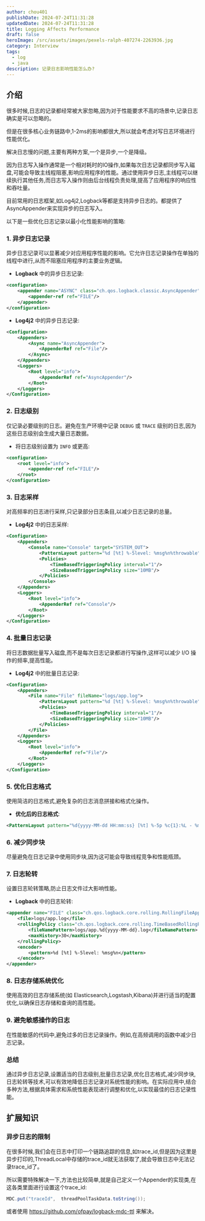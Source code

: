```yaml
---
author: chou401
publishDate: 2024-07-24T11:31:28
updatedDate: 2024-07-24T11:31:28
title: Logging Affects Performance
draft: false
heroImage: /src/assets/images/pexels-ralph-407274-2263936.jpg
category: Interview
tags:
  - log
  - java
description: 记录日志影响性能怎么办?
---
```


## 介绍

很多时候,日志的记录都经常被大家忽略,因为对于性能要求不高的场景中,记录日志确实是可以忽略的。

但是在很多核心业务链路中,1-2ms的影响都很大,所以就会考虑对写日志环境进行性能优化。

解决日志慢的问题,主要有两种方案,一个是异步,一个是降级。

因为日志写入操作通常是一个相对耗时的IO操作,如果每次日志记录都同步写入磁盘,可能会导致主线程阻塞,影响应用程序的性能。通过使用异步日志,主线程可以继续执行其他任务,而日志写入操作则由后台线程负责处理,提高了应用程序的响应性和吞吐量。

目前常用的日志框架,如Log4j2,Logback等都是支持异步日志的。都提供了AsyncAppender来实现异步的日志写入。

以下是一些优化日志记录以最小化性能影响的策略:

### 1. **异步日志记录**

异步日志记录可以显著减少对应用程序性能的影响。它允许日志记录操作在单独的线程中进行,从而不阻塞应用程序的主要业务逻辑。

- **Logback** 中的异步日志记录:

```xml
<configuration>
    <appender name="ASYNC" class="ch.qos.logback.classic.AsyncAppender">
        <appender-ref ref="FILE"/>
    </appender>
</configuration>
```

- **Log4j2** 中的异步日志记录:

```xml
<Configuration>
    <Appenders>
        <Async name="AsyncAppender">
            <AppenderRef ref="File"/>
        </Async>
    </Appenders>
    <Loggers>
        <Root level="info">
            <AppenderRef ref="AsyncAppender"/>
        </Root>
    </Loggers>
</Configuration>
```

### 2. **日志级别**

仅记录必要级别的日志。避免在生产环境中记录 `DEBUG` 或 `TRACE` 级别的日志,因为这些日志级别会生成大量日志数据。

- 将日志级别设置为 `INFO` 或更高:

```xml
<configuration>
    <root level="info">
        <appender-ref ref="FILE"/>
    </root>
</configuration>
```

### 3. **日志采样**

对高频率的日志进行采样,只记录部分日志条目,以减少日志记录的总量。

- **Log4j2** 中的日志采样:

```xml
<Configuration>
    <Appenders>
        <Console name="Console" target="SYSTEM_OUT">
            <PatternLayout pattern="%d [%t] %-5level: %msg%n%throwable"/>
            <Policies>
                <TimeBasedTriggeringPolicy interval="1"/>
                <SizeBasedTriggeringPolicy size="10MB"/>
            </Policies>
        </Console>
    </Appenders>
    <Loggers>
        <Root level="info">
            <AppenderRef ref="Console"/>
        </Root>
    </Loggers>
</Configuration>
```

### 4. **批量日志记录**

将日志数据批量写入磁盘,而不是每次日志记录都进行写操作,这样可以减少 I/O 操作的频率,提高性能。

- **Log4j2** 中的批量日志记录:

```xml
<Configuration>
    <Appenders>
        <File name="File" fileName="logs/app.log">
            <PatternLayout pattern="%d [%t] %-5level: %msg%n%throwable"/>
            <Policies>
                <TimeBasedTriggeringPolicy interval="1"/>
                <SizeBasedTriggeringPolicy size="10MB"/>
            </Policies>
        </File>
    </Appenders>
    <Loggers>
        <Root level="info">
            <AppenderRef ref="File"/>
        </Root>
    </Loggers>
</Configuration>
```

### 5. **优化日志格式**

使用简洁的日志格式,避免复杂的日志消息拼接和格式化操作。

- **优化后的日志格式**:

```xml
<PatternLayout pattern="%d{yyyy-MM-dd HH:mm:ss} [%t] %-5p %c{1}:%L - %m%n"/>
```

### 6. **减少同步块**

尽量避免在日志记录中使用同步块,因为这可能会导致线程竞争和性能瓶颈。

### 7. **日志轮转**

设置日志轮转策略,防止日志文件过大影响性能。

- **Logback** 中的日志轮转:

```xml
<appender name="FILE" class="ch.qos.logback.core.rolling.RollingFileAppender">
    <file>logs/app.log</file>
    <rollingPolicy class="ch.qos.logback.core.rolling.TimeBasedRollingPolicy">
        <fileNamePattern>logs/app.%d{yyyy-MM-dd}.log</fileNamePattern>
        <maxHistory>30</maxHistory>
    </rollingPolicy>
    <encoder>
        <pattern>%d [%t] %-5level: %msg%n</pattern>
    </encoder>
</appender>
```

### 8. **日志存储系统优化**

使用高效的日志存储系统(如 Elasticsearch,Logstash,Kibana)并进行适当的配置优化,以确保日志存储和查询的高性能。

### 9. **避免敏感操作的日志**

在性能敏感的代码中,避免过多的日志记录操作。例如,在高频调用的函数中减少日志记录。

### 总结

通过异步日志记录,设置适当的日志级别,批量日志记录,优化日志格式,减少同步块,日志轮转等技术,可以有效地降低日志记录对系统性能的影响。在实际应用中,结合多种方法,根据具体需求和系统性能表现进行调整和优化,以实现最佳的日志记录性能。

## 扩展知识

### 异步日志的限制

在很多时候,我们会在日志中打印一个链路追踪的信息,如trace_id,但是因为这里是异步打印的,ThreadLocal中存储的trace_id就无法获取了,就会导致日志中无法记录trace_id了。

所以需要特殊解决一下,方法也比较简单,就是自己定义一个Appender的实现类,在这各类里面进行设置这个trace_id:

```java
MDC.put("traceId",  threadPoolTaskData.toString());
```

或者使用 https://github.com/ofpay/logback-mdc-ttl 来解决。
